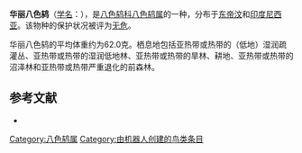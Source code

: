 {{Speciesbox
| name = 华丽八色鸫
| image = Pitta elegans paok laus.jpg
| image_width = 250px
| image2 = Elegant pitta Sumbawa.jpg
| image2_width = 250px
| image2_caption = 西小巽他亞種（''concinna''），攝於[[印尼|印尼]][[松巴哇島|松巴哇島]]
| status = LC | status_system = IUCN3.1
| status_ref = <ref name = iucn>{{IUCN|id=22698694 |title=''Pitta elegans'' |assessors=[[BirdLife_International|BirdLife International]] |version=2020.1|year=2018 |accessdate=7 August 2018}} 数据库資料包含說明此物種被編入無危級別的原因</ref>
| genus = Pitta
| species = elegans
| authority = [[康拉德·雅各·特明克|Temminck]], 1836
| range_map = 
}}

'''华丽八色鸫'''（[[学名|学名]]：{{lang|la|''Pitta elegans''}}），是[[八色鸫科|八色鸫科]][[八色鸫属|八色鸫属]]的一种，分布于[[东帝汶|东帝汶]]和[[印度尼西亚|印度尼西亚]]。该物种的保护状况被评为[[无危|无危]]。

华丽八色鸫的平均体重约为62.0克。栖息地包括亚热带或热带的（低地）湿润疏灌丛、亚热带或热带的湿润低地林、亚热带或热带的旱林、耕地、亚热带或热带的沼泽林和亚热带或热带严重退化的前森林。

== 参考文献 ==
{{commons category|Pitta elegans}}
*{{cite web|url=http://www.birdlife.org/datazone/speciesfactsheet.php?id=4021&m=0|title=Pitta elegans|publisher=[[国际鸟盟|BirdLife.org]]|accessdate=2011-06-27}}
{{Taxonbar|from=Q1085484}}

[[Category:八色鸫属|Category:八色鸫属]]
[[Category:由机器人创建的鸟类条目|Category:由机器人创建的鸟类条目]]